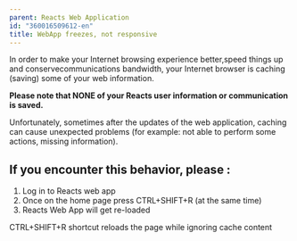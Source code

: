 ```yaml
---
parent: Reacts Web Application
id: "360016509612-en"
title: WebApp freezes, not responsive
---
```

In order to make your Internet browsing experience better,speed things up and conservecommunications bandwidth, your Internet browser is caching (saving) some of your web information.

**Please note that NONE of your Reacts user information or communication is saved.**

Unfortunately, sometimes after the updates of the web application, caching can cause unexpected problems (for example: not able to perform some actions, missing information).

If you encounter this behavior, please :
-----------------------------------------

1.  Log in to Reacts web app
2.  Once on the home page press CTRL+SHIFT+R (at the same time)
3.  Reacts Web App will get re-loaded

CTRL+SHIFT+R shortcut reloads the page while ignoring cache content


